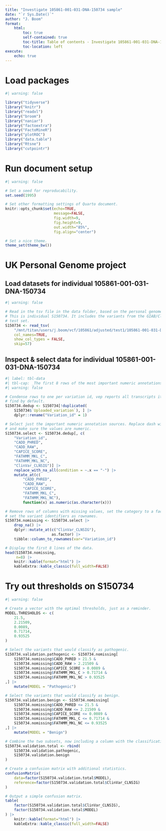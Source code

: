 ```yaml
---
title: "Investigate 105861-001-031-DNA-150734 sample"
date: "`r Sys.Date()`"
author: "J. Boom"
format:
    html:
        toc: true
        self-contained: true
        toc-title: Table of contents - Investigate 105861-001-031-DNA-150734 sample
        toc-location: left
execute:
    echo: true
---
```


# Load packages
```r
#| warning: false

library("tidyverse")
library("knitr")
library("readxl")
library("broom")
library("naniar")
library("factoextra")
library("FactoMineR")
library("plotROC")
library("data.table")
library("Rtsne")
library("cutpointr")
```

# Run document setup
```r
#| warning: false

# Set a seed for reproducability.
set.seed(1995)

# Set other formatting settings of Quarto document.
knitr::opts_chunk$set(echo=TRUE,
                      message=FALSE,
                      fig.width=9,
                      fig.height=9,
                      out.width="85%",
                      fig.align="center")

# Set a nice theme.
theme_set(theme_bw())
```

# UK Personal Genome project
## Load datasets for individual 105861-001-031-DNA-150734
```r
#| warning: false

# Read in the tsv file in the data folder, based on the personal genome project.
# This is individual S150734. It includes the variants from the GIAB/ClinVar
# test set.
S150734 <- read_tsv(
    "/mnt/titan/users/j.boom/vcf/105861/adjusted/test1/105861-001-031-DNA-150734.male.PTEN.sorted.annotated.edit.tab",
    col_names=TRUE,
    show_col_types = FALSE,
    skip=57)
```

## Inspect & select data for individual 105861-001-031-DNA-150734
```r
#| label: tbl-data
#| tbl-cap: _The first 8 rows of the most important numeric annotations._
#| warning: false

# Condense rows to one per variation id, vep reports all transcripts it can
# find by default.
S150734.dedup <- S150734[!duplicated(
    S150734$`Uploaded_variation`), ] |>
    dplyr::rename("Variation_id" = 1)

# Select just the important numeric annotation sources. Replace dash with NA
# and make sure the values are numeric.
S150734.select <- S150734.dedup[, c(
    "Variation_id",
    "CADD_PHRED",
    "CADD_RAW",
    "CAPICE_SCORE",
    "FATHMM_MKL_C",
    "FATHMM_MKL_NC",
    "ClinVar_CLNSIG")] |>
    replace_with_na_all(condition = ~.x == "-") |>
    mutate_at(c(
        "CADD_PHRED",
        "CADD_RAW",
        "CAPICE_SCORE",
        "FATHMM_MKL_C",
        "FATHMM_MKL_NC"),
        function(x) as.numeric(as.character(x)))

# Remove rows of columns with missing values, set the category to a factor and
# set the variant identifiers as rownames.
S150734.nomissing <- S150734.select |>
    drop_na() |>
    dplyr::mutate_at(c("ClinVar_CLNSIG"),
                     as.factor) |>
    tibble::column_to_rownames(var="Variation_id")

# Display the first 8 lines of the data.
head(S150734.nomissing,
     n=8) |>
    knitr::kable(format="html") |>
    kableExtra::kable_classic(full_width=FALSE)
```

# Try out thresholds on S150734
```r
#| warning: false

# Create a vector with the optimal thresholds, just as a reminder.
MODEL.THRESHOLDS <- c(
    21.5,
    2.21509,
    0.0089,
    0.71714,
    0.93525
)

# Select the variants that would classify as pathogenic.
S150734.validation.pathogenic <- S150734.nomissing[
    S150734.nomissing$CADD_PHRED > 21.5 &
    S150734.nomissing$CADD_RAW > 2.21509 &
    S150734.nomissing$CAPICE_SCORE > 0.0089 &
    S150734.nomissing$FATHMM_MKL_C > 0.71714 &
    S150734.nomissing$FATHMM_MKL_NC > 0.93525
,] |>
    mutate(MODEL = "Pathogenic")

# Select the variants that would classify as benign.
S150734.validation.benign <- S150734.nomissing[
    S150734.nomissing$CADD_PHRED <= 21.5 &
    S150734.nomissing$CADD_RAW <= 2.21509 &
    S150734.nomissing$CAPICE_SCORE <= 0.0089 &
    S150734.nomissing$FATHMM_MKL_C <= 0.71714 &
    S150734.nomissing$FATHMM_MKL_NC <= 0.93525
,] |>
    mutate(MODEL = "Benign")

# Combine the two subsets, now including a column with the classification.
S150734.validation.total <- rbind(
    S150734.validation.pathogenic,
    S150734.validation.benign
)

# Create a confusion matrix with additional statistics.
confusionMatrix(
    data=factor(S150734.validation.total$MODEL),
    reference=factor(S150734.validation.total$ClinVar_CLNSIG)
)

# Output a simple confusion matrix.
table(
    factor(S150734.validation.total$ClinVar_CLNSIG),
    factor(S150734.validation.total$MODEL)
) |>
    knitr::kable(format="html") |>
    kableExtra::kable_classic(full_width=FALSE)
```